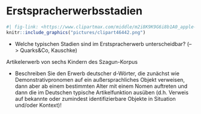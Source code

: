 # Erstspracherwerbsstadien {#sec-stadien}

```r
#| fig-link: <https://www.clipartmax.com/middle/m2i8K9K9G6i8b1A0_apple-tree-technology/>
knitr::include_graphics("pictures/clipart46442.png")
```

- Welche typischen Stadien sind im Erstspracherwerb unterscheidbar? (--> Quarks&Co, Kauschke)

Artikelerwerb von sechs Kindern des Szagun-Korpus

- Beschreiben Sie den Erwerb deutscher d-Wörter, die zunächst wie Demonstrativpronomen auf ein außersprachliches Objekt verweisen, dann aber ab einem bestimmten Alter mit einem Nomen auftreten und dann die im Deutschen typische Artikelfunktion ausüben (d.h. Verweis auf bekannte oder zumindest identifizierbare Objekte in Situation und/oder Kontext)!

